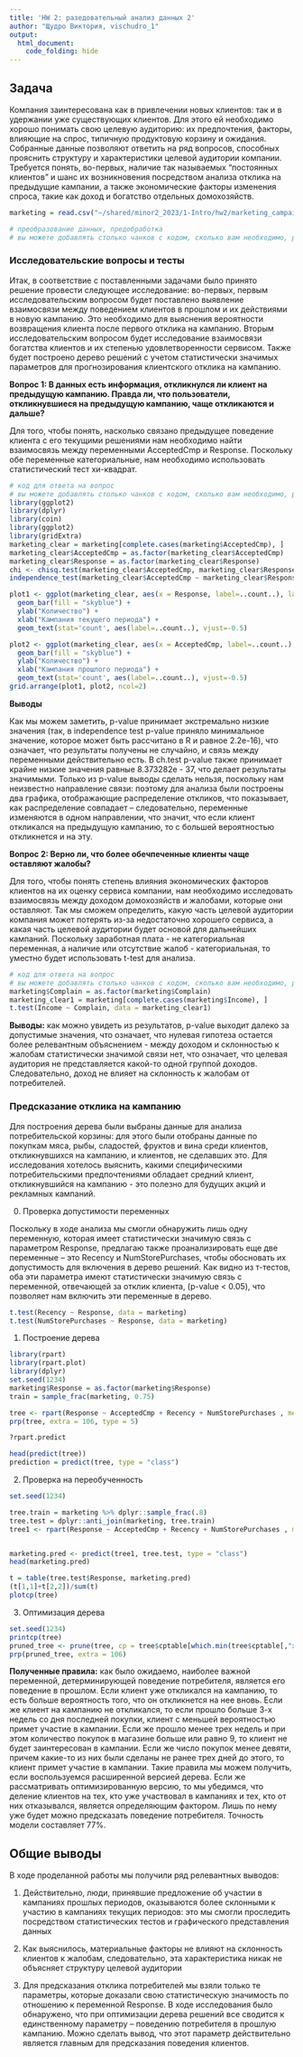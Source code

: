 ```yaml
---
title: 'HW 2: разедовательный анализ данных 2'
author: "Щудро Виктория, vischudro_1"
output: 
  html_document:
    code_folding: hide
---
```


## Задача

Компания заинтересована как в привлечении новых клиентов: так и в удержании уже существующих клиентов. Для этого ей необходимо хорошо понимать свою целевую аудиторию: их предпочтения, факторы, влияющие на спрос, типичную продуктовую корзину и ожидания. Собранные данные позволяют ответить на ряд вопросов, способных прояснить структуру и характеристики целевой аудитории компании. Требуется понять, во-первых, наличие так называемых "постоянных клиентов" и шанс их возникновения посредством анализа отклика на предыдущие кампании, а также экономические факторы изменения спроса, такие как доход и богатство отдельных домохозяйств.  



```r
marketing = read.csv("~/shared/minor2_2023/1-Intro/hw2/marketing_campaign.csv")
```



```r
# преобразование данных, предобработка
# вы можете добавлять столько чанков с кодом, сколько вам необходимо, разделяя их текстом с пояснениями
```

### Исследовательские вопросы и тесты

Итак, в соответствие с поставленными задачами было принято решение провести следующее исследование: во-первых, первым исследовательским вопросом будет поставлено выявление взаимосвязи между поведением клиентов в прошлом и их действиями в новую кампанию. Это необходимо для выяснения вероятности возвращения клиента после первого отклика на кампанию. Вторым исследовательским вопросом будет исследование взаимосвязи богатства клиентов и их степенью удовлетворенности сервисом. Также будет построено дерево решений с учетом статистически значимых параметров для прогнозирования клиентского отклика на кампанию.

**Вопрос 1: В данных есть информация, откликнулся ли клиент на предыдущую кампанию. Правда ли, что пользователи, откликнувшиеся на предыдущую кампанию, чаще откликаются и дальше?**

Для того, чтобы понять, насколько связано предыдущее поведение клиента с его текущими решениями нам необходимо найти взаимосвязь между переменными AcceptedCmp и Response. Поскольку обе переменные категориальные, нам необходимо использовать статистический тест хи-квадрат. 

``` r
# код для ответа на вопрос
# вы можете добавлять столько чанков с кодом, сколько вам необходимо, разделяя их текстом с пояснениями
library(ggplot2)
library(dplyr)
library(coin)
library(ggplot2)
library(gridExtra)
marketing_clear = marketing[complete.cases(marketing$AcceptedCmp), ]
marketing_clear$AcceptedCmp = as.factor(marketing_clear$AcceptedCmp)
marketing_clear$Response = as.factor(marketing_clear$Response)
chi <- chisq.test(marketing_clear$AcceptedCmp, marketing_clear$Response)
independence_test(marketing_clear$AcceptedCmp ~ marketing_clear$Response, data = marketing_clear)

```

```r
plot1 <- ggplot(marketing_clear, aes(x = Response, label=..count..), label = Response) +
  geom_bar(fill = "skyblue") +
  ylab("Количество") +
  xlab("Кампания текущего периода") +
  geom_text(stat='count', aes(label=..count..), vjust=-0.5)
```


``` r

plot2 <- ggplot(marketing_clear, aes(x = AcceptedCmp, label=..count..), label = AcceptedCmp) +
  geom_bar(fill = "skyblue") +
  ylab("Количество") +
  xlab("Кампания прошлого периода") +
  geom_text(stat='count', aes(label=..count..), vjust=-0.5)
grid.arrange(plot1, plot2, ncol=2)
```

**Выводы**

Как мы можем заметить, p-value принимает экстремально низкие значения (так, в independence test p-value приняло минимальное значение, которое может быть рассчитано в R и равное 2.2e-16), что означает, что результаты получены не случайно, и связь между переменными действительно есть. В ch.test p-value также принимает крайне низкие значения равные 8.373282e - 37, что делает результаты значимыми. Только из p-value выводы сделать нельзя, поскольку нам неизвестно направление связи: поэтому для анализа были построены два графика, отображающие распределение откликов, что показывает, как распределение совпадает -- следовательно, переменные изменяются в одном направлении, что значит, что если клиент откликался на предыдущую кампанию, то с большей вероятностью откликнется и на эту. 


**Вопрос 2: Верно ли, что более обечпеченные клиенты чаще оставляют жалобы?**

Для того, чтобы понять степень влияния экономических факторов клиентов на их оценку сервиса компании, нам необходимо исследовать взаимосвязь между доходом домохозяйств и жалобами, которые они оставляют. Так мы сможем определить, какую часть целевой аудитории компания может потерять из-за недостаточно хорошего сервиса, а какая часть целевой аудитории будет основой для дальнейших кампаний. Поскольку заработная плата - не категориальная переменная, а наличие или отсутствие жалоб - категориальная, то уместно будет использовать t-test для анализа.

```r
# код для ответа на вопрос
# вы можете добавлять столько чанков с кодом, сколько вам необходимо, разделяя их текстом с пояснениями
marketing$Complain = as.factor(marketing$Complain)
marketing_clear1 = marketing[complete.cases(marketing$Income), ]
t.test(Income ~ Complain, data = marketing_clear1)
```

**Выводы:** как можно увидеть из результатов, p-value выходит далеко за допустимые значения, что означает, что нулевая гипотеза остается более релевантным объяснением - между доходом и склонностью к жалобам статистически значимой связи нет, что означает, что целевая аудитория не представляется какой-то одной группой доходов. Следовательно, доход не влияет на склонность к жалобам от потребителей. 


### Предсказание отклика на кампанию

Для построения дерева были выбраны данные для анализа потребительской корзины: для этого были отобраны данные по покупкам мяса, рыбы, сладостей, фруктов и вина среди клиентов, откликнувшихся на кампанию, и клиентов, не сделавших это. Для исследования хотелось выяснить, какими специфическими потребительскими предпочтениями обладает средний клиент, откликнувшийся на кампанию - это полезно для будущих акций и рекламных кампаний. 

0) Проверка допустимости переменных

Поскольку в ходе анализа мы смогли обнаружить лишь одну переменную, которая имеет статистически значимую связь с параметром Response, предлагаю также проанализировать еще две переменные -- это Recency и NumStorePurchases, чтобы обосновать их допустимость для включения в дерево решений. Как видно из т-тестов, оба эти параметра имеют статистически значимую связь с переменной, отвечающей за отклик клиента,  (p-value < 0.05), что позволяет нам включить эти переменные в дерево. 

```r
t.test(Recency ~ Response, data = marketing)
t.test(NumStorePurchases ~ Response, data = marketing)
```


1) Построение дерева
```r
library(rpart)
library(rpart.plot)
library(dplyr)
set.seed(1234)
marketing$Response = as.factor(marketing$Response)
train = sample_frac(marketing, 0.75)

tree <- rpart(Response ~ AcceptedCmp + Recency + NumStorePurchases , method = "class", data = train)
prp(tree, extra = 106, type = 5)

?rpart.predict

head(predict(tree))
prediction = predict(tree, type = "class")
```


2) Проверка на переобученность 
``` r

set.seed(1234)

tree.train = marketing %>% dplyr::sample_frac(.8)
tree.test = dplyr::anti_join(marketing, tree.train)
tree1 <- rpart(Response ~ AcceptedCmp + Recency + NumStorePurchases , method = "class", data = tree.train)


marketing.pred <- predict(tree1, tree.test, type = "class")
head(marketing.pred)

t = table(tree.test$Response, marketing.pred) 
(t[1,1]+t[2,2])/sum(t)
plotcp(tree)

```

3) Оптимизация дерева

```r
set.seed(1234)
printcp(tree)
pruned_tree <- prune(tree, cp = tree$cptable[which.min(tree$cptable[,"xerror"]),"CP"])
prp(pruned_tree, extra = 106)
```


**Полученные правила:** как было ожидаемо, наиболее важной переменной, детерминирующей поведение потребителя, является его поведение в прошлом. Если клиент уже откликался на кампанию, то есть больше вероятность того, что он откликнется на нее вновь. 
Если же клиент на кампанию не откликался, то если прошло больше 3-х недель со дня последней покупки, клиент с меньшей вероятностью примет участие в кампании. Если же прошло менее трех недель и при этом количество покупок в магазине больше или равно 9, то клиент не будет заинтересован в кампании. Если же число покупок менее девяти, причем какие-то из них были сделаны не ранее трех дней до этого, то клиент примет участие в кампании. Такие правила мы можем получить, если воспользуемся расширенной версией дерева. Если же рассматривать оптимизированную версию, то мы убедимся, что деление клиентов на тех, кто уже участвовал в кампаниях и тех, кто от них отказывался, является определяющим фактором. Лишь по нему уже будет можно предсказать поведение потребителя. 
Точность модели составляет 77%.

## Общие выводы

В ходе проделанной работы мы получили ряд релевантных выводов:

1) Действительно, люди, принявшие предложение об участии в кампаниях прошлых периодов, оказываются более склонными к участию в кампаниях текущих периодов: это мы смогли проследить посредством статистических тестов и графического представления данных

2) Как выяснилось, материальные факторы не влияют на склонность клиентов к жалобам, следовательно, эта характеристика никак не объясняет структуру целевой аудитории

3) Для предсказания отклика потребителей мы взяли только те параметры, которые доказали свою статистическую значимость по отношению к переменной Response. В ходе исследования было обнаружено, что при оптимизации дерева решений все сводится к единственному параметру -- поведению потребителя в прошлую кампанию. Можно сделать вывод, что этот параметр действительно является главным для предсказания поведения клиентов. 

